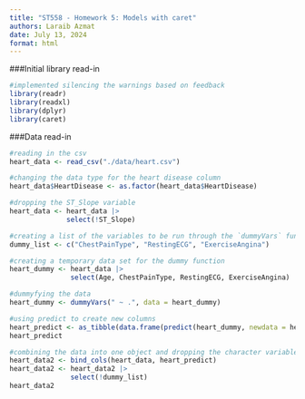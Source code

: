 ```yaml
---
title: "ST558 - Homework 5: Models with caret"
authors: Laraib Azmat
date: July 13, 2024
format: html
---
```


###Initial library read-in 
```r
#implemented silencing the warnings based on feedback 
library(readr)
library(readxl)
library(dplyr)
library(caret)
```

###Data read-in
```r
#reading in the csv 
heart_data <- read_csv("./data/heart.csv")

#changing the data type for the heart disease column 
heart_data$HeartDisease <- as.factor(heart_data$HeartDisease)

#dropping the ST_Slope variable 
heart_data <- heart_data |>
              select(!ST_Slope)

#creating a list of the variables to be run through the `dummyVars` function
dummy_list <- c("ChestPainType", "RestingECG", "ExerciseAngina")

#creating a temporary data set for the dummy function 
heart_dummy <- heart_data |>
               select(Age, ChestPainType, RestingECG, ExerciseAngina)

#dummyfying the data 
heart_dummy <- dummyVars(" ~ .", data = heart_dummy)

#using predict to create new columns 
heart_predict <- as_tibble(data.frame(predict(heart_dummy, newdata = heart_data)))
heart_predict

#combining the data into one object and dropping the character variables
heart_data2 <- bind_cols(heart_data, heart_predict)
heart_data2 <- heart_data2 |>
               select(!dummy_list)
heart_data2
```

